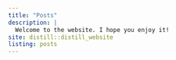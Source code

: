 ```yaml
---
title: "Posts"
description: |
  Welcome to the website. I hope you enjoy it!
site: distill::distill_website
listing: posts
---
```

